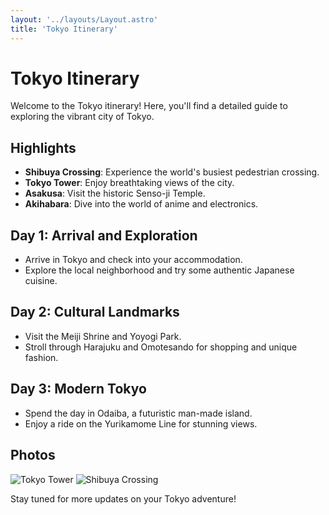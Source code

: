 ```yaml
---
layout: '../layouts/Layout.astro'
title: 'Tokyo Itinerary'
---
```


# Tokyo Itinerary

Welcome to the Tokyo itinerary! Here, you'll find a detailed guide to exploring the vibrant city of Tokyo.

## Highlights

- **Shibuya Crossing**: Experience the world's busiest pedestrian crossing.
- **Tokyo Tower**: Enjoy breathtaking views of the city.
- **Asakusa**: Visit the historic Senso-ji Temple.
- **Akihabara**: Dive into the world of anime and electronics.

## Day 1: Arrival and Exploration

- Arrive in Tokyo and check into your accommodation.
- Explore the local neighborhood and try some authentic Japanese cuisine.

## Day 2: Cultural Landmarks

- Visit the Meiji Shrine and Yoyogi Park.
- Stroll through Harajuku and Omotesando for shopping and unique fashion.

## Day 3: Modern Tokyo

- Spend the day in Odaiba, a futuristic man-made island.
- Enjoy a ride on the Yurikamome Line for stunning views.

## Photos

![Tokyo Tower](../assets/tokyo-tower.jpg)
![Shibuya Crossing](../assets/shibuya-crossing.jpg)

Stay tuned for more updates on your Tokyo adventure!
